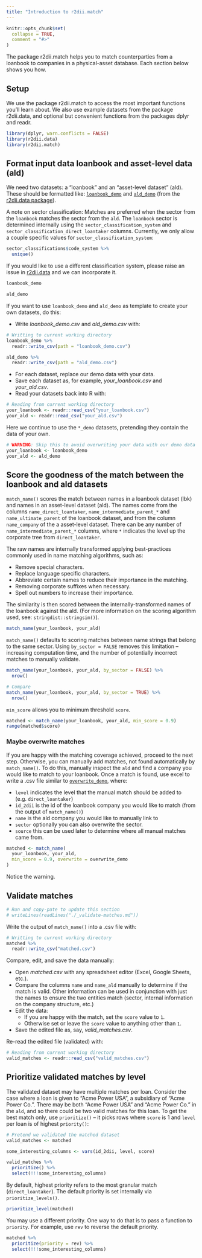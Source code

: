 ```yaml
---
title: "Introduction to r2dii.match"
---
```


```r
knitr::opts_chunk$set(
  collapse = TRUE,
  comment = "#>"
)
```

The package r2dii.match helps you to match counterparties from a loanbook to companies in a physical-asset database. Each section below shows you how.

## Setup

We use the package r2dii.match to access the most important functions you'll learn about. We also use example datasets from the package r2dii.data, and optional but convenient functions from the packages dplyr and readr.

```r
library(dplyr, warn.conflicts = FALSE)
library(r2dii.data)
library(r2dii.match)
```

## Format input data loanbook and asset-level data (ald)

We need two datasets: a "loanbook" and an "asset-level dataset" (ald). These should be formatted like:  [`loanbook_demo`](https://2degreesinvesting.github.io/r2dii.data/reference/loanbook_demo.html) and [`ald_demo`](https://2degreesinvesting.github.io/r2dii.data/reference/ald_demo.html) (from the [r2dii.data package](https://2degreesinvesting.github.io/r2dii.data)).

A note on sector classification: Matches are preferred when the sector from the `loanbook` matches the sector from the `ald`. The `loanbook` sector is determined internally using the `sector_classification_system` and `sector_classification_direct_loantaker` columns. Currently, we only allow a couple specific values for `sector_classification_system`:
```r
sector_classifications$code_system %>%
  unique()
```

If you would like to use a different classification system, please raise an issue in [r2dii.data](https://github.com/2DegreesInvesting/r2dii.data) and we can incorporate it.

```r
loanbook_demo

ald_demo
```

If you want to use `loanbook_demo` and `ald_demo` as template to create your own datasets, do this:

* Write _loanbook\_demo.csv_ and _ald\_demo.csv_ with:

```r
# Writting to current working directory 
loanbook_demo %>% 
  readr::write_csv(path = "loanbook_demo.csv")

ald_demo %>% 
  readr::write_csv(path = "ald_demo.csv")
```

* For each dataset, replace our demo data with your data.
* Save each dataset as, for example, _your\_loanbook.csv_ and _your\_ald.csv_.
* Read your datasets back into R with:

```r
# Reading from current working directory 
your_loanbook <- readr::read_csv("your_loanbook.csv")
your_ald <- readr::read_csv("your_ald.csv")
```

Here we continue to use the `*_demo` datasets, pretending they contain the data of your own.

```r
# WARNING: Skip this to avoid overwriting your data with our demo data
your_loanbook <- loanbook_demo
your_ald <- ald_demo
```

## Score the goodness of the match between the loanbook and ald datasets

`match_name()` scores the match between names in a loanbook dataset (lbk) and names in an asset-level dataset (ald). The names come from the columns `name_direct_loantaker`, `name_intermediate_parent_*` and `name_ultimate_parent` of the loanbook dataset, and from the column `name_company` of the a asset-level dataset. There can be any number of `name_intermediate_parent_*` columns, where `*` indicates the level up the corporate tree from `direct_loantaker`. 

The raw names are internally transformed applying best-practices commonly used in name matching algorithms, such as:

* Remove special characters.
* Replace language specific characters.
* Abbreviate certain names to reduce their importance in the matching.
* Removing corporate suffixes when necessary.
* Spell out numbers to increase their importance.

The similarity is then scored between the internally-transformed names of the loanbook against the ald. (For more information on the scoring algorithm used, see: `stringdist::stringsim()`).

```r
match_name(your_loanbook, your_ald)
```

`match_name()` defaults to scoring matches between name strings that belong to the same sector. Using `by_sector = FALSE` removes this limitation -- increasing computation time, and the number of potentially incorrect matches to manually validate.

```r
match_name(your_loanbook, your_ald, by_sector = FALSE) %>%
  nrow()

# Compare
match_name(your_loanbook, your_ald, by_sector = TRUE) %>%
  nrow()
```

`min_score` allows you to minimum threshold `score`.

```r
matched <- match_name(your_loanbook, your_ald, min_score = 0.9)
range(matched$score)
```

### Maybe overwrite matches

If you are happy with the matching coverage achieved, proceed to the next step. Otherwise, you can manually add matches, not found automatically by `match_name()`. To do this, manually inspect the `ald` and find a company you would like to match to your loanbook. Once a match is found, use excel to write a .csv file similar to [`overwrite_demo`](https://2degreesinvesting.github.io/r2dii.data/reference/overwrite_demo.html), where: 

* `level` indicates the level that the manual match should be added to (e.g. `direct_loantaker`)
* `id_2dii` is the id of the loanbook company you would like to match (from the output of `match_name()`)
* `name` is the ald company you would like to manually link to
* `sector` optionally you can also overwrite the sector.
* `source` this can be used later to determine where all manual matches came from. 

```r
matched <- match_name(
  your_loanbook, your_ald,
  min_score = 0.9, overwrite = overwrite_demo
)
```

Notice the warning.

## Validate matches

```r
# Run and copy-pate to update this section
# writeLines(readLines("./_validate-matches.md"))
```

Write the output of `match_name()` into a .csv file with:

```r
# Writting to current working directory
matched %>%
  readr::write_csv("matched.csv")
```

Compare, edit, and save the data manually:

* Open _matched.csv_ with any spreadsheet editor (Excel, Google Sheets, etc.).
* Compare the columns `name` and `name_ald` manually to determine if the match is valid. Other information can be used in conjunction with just the names to ensure the two entities match (sector, internal information on the company structure, etc.)
* Edit the data:
    * If you are happy with the match, set the `score` value to `1`.
    * Otherwise set or leave the `score` value to anything other than `1`.
* Save the edited file as, say, _valid_matches.csv_.

Re-read the edited file (validated) with:

```r
# Reading from current working directory
valid_matches <- readr::read_csv("valid_matches.csv")
```


## Prioritize validated matches by level

The validated dataset may have multiple matches per loan. Consider the case where a loan is given to "Acme Power USA", a subsidiary of "Acme Power Co.". There may be both "Acme Power USA" and "Acme Power Co." in the `ald`, and so there could be two valid matches for this loan. To get the best match only, use `prioritize()` -- it picks rows where `score` is 1 and `level` per loan is of highest `priority()`:

```r
# Pretend we validated the matched dataset
valid_matches <- matched

some_interesting_columns <- vars(id_2dii, level, score)

valid_matches %>%
  prioritize() %>%
  select(!!!some_interesting_columns)
```

By default, highest priority refers to the most granular match (`direct_loantaker`). The default priority is set internally via `prioritize_levels()`.

```r
prioritize_level(matched)
```

You may use a different priority. One way to do that is to pass a function to `priority`. For example, use `rev` to reverse the default priority.

```r
matched %>%
  prioritize(priority = rev) %>%
  select(!!!some_interesting_columns)
```
